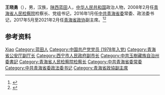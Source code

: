 '''王晓勇'''（{{bd|1957年|5月||catIdx=Wang王}}），男，汉族，[[陕西|陕西]][[蓝田县|蓝田]]人，[[中华人民共和国|中华人民共和国]]政治人物，2008年2月任[[青海省人民检察院|青海省人民检察院]]检察长、党组书记，2016年1月任[[中共青海省委|中共青海省委]]常委、政法委书记，2017年5月至2021年2月任[[青海省政协|青海省政协]]副主席。<ref>{{Cite web|title=青海省新一届政协主席、副主席简历(主席多杰热旦)|url=http://district.ce.cn/newarea/sddy/201801/29/t20180129_27961095_1.shtml|accessdate=2020-08-02|work=中国经济网}}</ref><ref>{{Cite web|title=王振昌、张晓容、马丰胜当选青海省政协副主席 王晓勇、张守成不再担任_中国经济网——国家经济门户|url=http://district.ce.cn/newarea/sddy/202102/03/t20210203_36286118_3.shtml|accessdate=2021-02-05|work=district.ce.cn}}</ref>

== 参考资料 ==
{{reflist}}

{{中国人物小作品}}
{{中国法学会第八届理事会}}

{{Authority control}}
{{DEFAULTSORT:Wang王}}
[[Category:王姓|Xiao]]
[[Category:蓝田人|Category:蓝田人]]
[[Category:中国共产党党员_(1978年入党)|Category:中国共产党党员 (1978年入党)]]
[[Category:青海省公安厅副厅长|Category:青海省公安厅副厅长]]
[[Category:西宁市人民政府副市长|Category:西宁市人民政府副市长]]
[[Category:中共玉樹藏族自治州委書記|Category:中共玉樹藏族自治州委書記]]
[[Category:青海省人民检察院检察长|Category:青海省人民检察院检察长]]
[[Category:中共青海省委常委|Category:中共青海省委常委]]
[[Category:中共青海省委政法委书记|Category:中共青海省委政法委书记]]
[[Category:青海省政協副主席|Category:青海省政協副主席]]